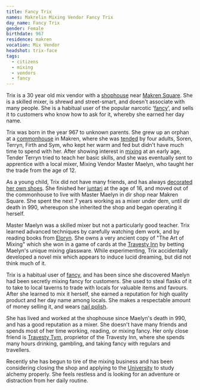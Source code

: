 ```yaml
---
title: Fancy Trix
names: Makrelin Mixing Vendor Fancy Trix
day_name: Fancy Trix
gender: Female
birthdate: 967
residence: makren
vocation: Mix Vendor
headshot: trix-face
tags:
  - citizens
  - mixing
  - vendors
  - fancy
---
```

Trix is a 30 year old mix vendor with a [shophouse](lore:shophouses) near
[Makren Square](location:makren). She is a skilled mixer, is shrewd and
street-smart, and doesn't associate with many people. She is a habitual user of
the popular narcotic ‘[fancy](lore:fancy)’, and sells it to customers who know
how to ask for it, whereby she earned her day name.

Trix was born in the year 967 to unknown parents. She grew up an orphan at a
[commonhouse](lore:commonhouses) in Makren, where she was [tended](lore:tending) 
by four adults, Soren, Terryn, Firth and Sym, who kept her warm and fed but
didn't have much time to spend with her. After showing interest in [mixing](lore:mixing)
at an early age, Tender Terryn tried to teach her basic skills, and she was
eventually sent to apprentice with a local mixer, Mixing Vendor Master Maelyn,
who taught her the trade from the age of 12.

As a young child, Trix did not have many friends, and has always [decorated her
own shoes](lore:shoe-decorating). She finished her [juntari](lore:juntari) at 
the age of 16, and moved out of the commonhouse to live with Master Maelyn in
dir shop near Makren Square. She spent the next 7 years working as a mixer
under dem, until dir death in 990, whereupon she inherited the shop and began
operating it herself.

Master Maelyn was a skilled mixer but not a particularly good teacher. Trix
learned advanced techniques by carefully watching dem work, and by reading
books from [Eloryn](lore:eloryn). She owns a very ancient copy of "The Art of
Mixing" which she won in a game of cards at the [Travesty Inn](location:travesty-inn)
by betting Maelyn's unique mixing glassware. While experimenting, Trix
accidentally developed a novel mix which appears to induce lucid dreaming, but
did not think much of it.

Trix is a habitual user of [fancy](lore:fancy), and has been since she
discovered Maelyn had been secretly mixing fancy for customers. She used to
steal flasks of it to take to local taverns to trade with locals for valuable
items and favours. After she learned to mix it herself, she earned a reputation
for high quality product and her day name among locals. She makes a respectable
amount of money selling it, and wears [nail polish](lore:aurum#aurum-toxicity).

She has lived and worked at the shophouse since Maelyn's death in 990, and has
a good reputation as a mixer. She doesn't have many friends and spends most of
her time working, reading, or mixing fancy. Her only close friend is
[Travesty Tym](person:travesty-tym), proprietor of the Travesty Inn, where she
spends many hours drinking, gambling, and taking fancy with regulars and
travellers.

Recently she has begun to tire of the mixing business and has been considering
closing the shop and applying to the [University](location:university-in-the-middle)
to study alchemy properly. She feels restless and is looking for an adventure
or distraction from her daily routine.
